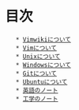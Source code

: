 = 目次 =
	* [[AboutVimwik|Vimwikiについて]]
	* [[VimTips|Vimについて]]
	* [[UnixTips|Unixについて]]
	* [[WindowsTips|Windowsについて]]
	* [[GitTips|Gitについて]]
	* [[AboutUbuntu|Ubuntuについて]]
	* [[English|英語のノート]]
	* [[Engineering|工学のノート]]
